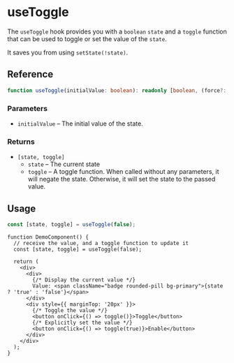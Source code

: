 
<Meta title="Hooks / useToggle" />

# useToggle

The `useToggle` hook provides you with a `boolean` `state` and a `toggle` function that can be used
to toggle or set the value of the `state`.

It saves you from using `setState(!state)`.

## Reference

```ts
function useToggle(initialValue: boolean): readonly [boolean, (force?: boolean) => void];
```

### Parameters

- `initialValue` – The initial value of the state.

### Returns

- `[state, toggle]`
  - `state` – The current state
  - `toggle` – A toggle function. When called without any parameters, it will negate the state.
    Otherwise, it will set the state to the passed value.

## Usage

```ts
const [state, toggle] = useToggle(false);
```

```tsx
function DemoComponent() {
  // receive the value, and a toggle function to update it
  const [state, toggle] = useToggle(false);

  return (
    <div>
      <div>
        {/* Display the current value */}
        Value: <span className="badge rounded-pill bg-primary">{state ? 'true' : 'false'}</span>
      </div>
      <div style={{ marginTop: '20px' }}>
        {/* Toggle the value */}
        <button onClick={() => toggle()}>Toggle</button>
        {/* Explicitly set the value */}
        <button onClick={() => toggle(true)}>Enable</button>
      </div>
    </div>
  );
}
```
